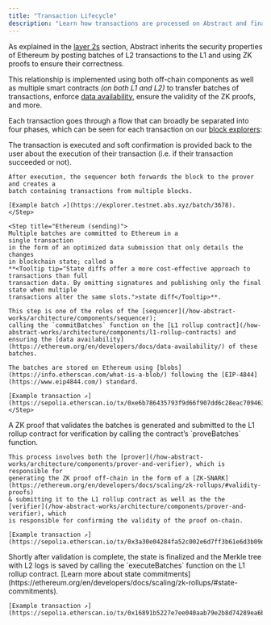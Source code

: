 ```yaml
---
title: "Transaction Lifecycle"
description: "Learn how transactions are processed on Abstract and finalized on Ethereum."
---
```


As explained in the [layer 2s](/how-abstract-works/architecture/layer-2s)
section, Abstract inherits the security properties of Ethereum by posting
batches of L2 transactions to the L1 and using ZK proofs to ensure their correctness.

This relationship is implemented using both off-chain components as well
as multiple smart contracts _(on both L1 and L2)_ to transfer batches of
transactions, enforce [data availability](https://ethereum.org/en/developers/docs/data-availability/),
ensure the validity of the ZK proofs, and more.

Each transaction goes through a flow that can broadly be separated into four phases,
which can be seen for each transaction on our [block explorers](/tooling/block-explorers):

<Steps>
  <Step title="Abstract (Processed)">
    The transaction is executed and soft confirmation is 
    provided back to the user about the execution of their transaction (i.e. if their transaction succeeded or not).

    After execution, the sequencer both forwards the block to the prover and creates a
    batch containing transactions from multiple blocks.

    [Example batch ↗](https://explorer.testnet.abs.xyz/batch/3678).
    </Step>

    <Step title="Ethereum (sending)">
    Multiple batches are committed to Ethereum in a
    single transaction
    in the form of an optimized data submission that only details the changes
    in blockchain state; called a
    **<Tooltip tip="State diffs offer a more cost-effective approach to transactions than full
    transaction data. By omitting signatures and publishing only the final state when multiple
    transactions alter the same slots.">state diff</Tooltip>**.

    This step is one of the roles of the [sequencer](/how-abstract-works/architecture/components/sequencer);
    calling the `commitBatches` function on the [L1 rollup contract](/how-abstract-works/architecture/components/l1-rollup-contracts) and
    ensuring the [data availability](https://ethereum.org/en/developers/docs/data-availability/) of these batches.

    The batches are stored on Ethereum using [blobs](https://info.etherscan.com/what-is-a-blob/) following the [EIP-4844](https://www.eip4844.com/) standard.

    [Example transaction ↗](https://sepolia.etherscan.io/tx/0xe6b786435793f9d66f907dd6c28eac709463e83e617a10f9afc64749719b85e5)
    </Step>

  <Step title="Ethereum (validating)">
    A ZK proof that validates the batches is generated and submitted to the 
    L1 rollup contract for verification by calling the contract&rsquo;s
    `proveBatches` function.

    This process involves both the [prover](/how-abstract-works/architecture/components/prover-and-verifier), which is responsible for
    generating the ZK proof off-chain in the form of a [ZK-SNARK](https://ethereum.org/en/developers/docs/scaling/zk-rollups/#validity-proofs)
    & submitting it to the L1 rollup contract as well as the the [verifier](/how-abstract-works/architecture/components/prover-and-verifier), which
    is responsible for confirming the validity of the proof on-chain.

    [Example transaction ↗](https://sepolia.etherscan.io/tx/0x3a30e04284fa52c002e6d7ff3b61e6d3b09d4c56c740162140687edb6405e38c)

  </Step>
  
  <Step title="Ethereum (executing)">
    Shortly after validation is complete, the state is finalized and the Merkle tree with L2 logs is saved
    by calling the `executeBatches` function on the L1 rollup contract. [Learn more about state commitments](https://ethereum.org/en/developers/docs/scaling/zk-rollups/#state-commitments).
    
    [Example transaction ↗](https://sepolia.etherscan.io/tx/0x16891b5227e7ee040aab79e2b8d74289ea6b9b65c83680d533f03508758576e6)
  </Step>
</Steps>
